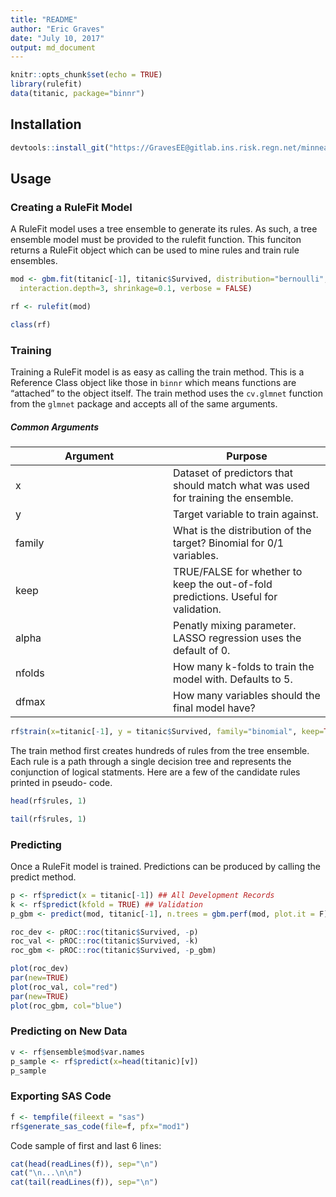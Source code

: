 ```yaml
---
title: "README"
author: "Eric Graves"
date: "July 10, 2017"
output: md_document
---
```


```r
knitr::opts_chunk$set(echo = TRUE)
library(rulefit)
data(titanic, package="binnr")
```

## Installation

```r
devtools::install_git("https://GravesEE@gitlab.ins.risk.regn.net/minneapolis-r-packages/rulefit.git")
```

## Usage

### Creating a RuleFit Model

A RuleFit model uses a tree ensemble to generate its rules. As such, a tree 
ensemble model must be provided to the rulefit function. This funciton returns
a RuleFit object which can be used to mine rules and train rule ensembles.

```r

mod <- gbm.fit(titanic[-1], titanic$Survived, distribution="bernoulli",
  interaction.depth=3, shrinkage=0.1, verbose = FALSE)

rf <- rulefit(mod)

class(rf)
```

### Training

Training a RuleFit model is as easy as calling the train method. This is a
Reference Class object like those in `binnr` which means functions are
"attached" to the object itself. The train method uses the `cv.glmnet` function
from the `glmnet` package and accepts all of the same arguments.

##### Common Arguments
Argument | Purpose
---|---
x | Dataset of predictors that should match what was used for training the ensemble.
y | Target variable to train against.
family | What is the distribution of the target? Binomial for 0/1 variables.
keep | TRUE/FALSE for whether to keep the out-of-fold predictions. Useful for validation.
alpha | Penatly mixing parameter. LASSO regression uses the default of 0.
nfolds | How many k-folds to train the model with. Defaults to 5.
dfmax | How many variables should the final model have?

```r
rf$train(x=titanic[-1], y = titanic$Survived, family="binomial", keep=TRUE, nfolds=10)
```

The train method first creates hundreds of rules from the tree ensemble. Each
rule is a path through a single decision tree and represents the conjunction
of logical statments. Here are a few of the candidate rules printed in pseudo-
code.

```r
head(rf$rules, 1)

tail(rf$rules, 1)
```

### Predicting

Once a RuleFit model is trained. Predictions can be produced by calling the 
predict method.

```r

p <- rf$predict(x = titanic[-1]) ## All Development Records
k <- rf$predict(kfold = TRUE) ## Validation
p_gbm <- predict(mod, titanic[-1], n.trees = gbm.perf(mod, plot.it = F))

roc_dev <- pROC::roc(titanic$Survived, -p)
roc_val <- pROC::roc(titanic$Survived, -k)
roc_gbm <- pROC::roc(titanic$Survived, -p_gbm)

plot(roc_dev)
par(new=TRUE)
plot(roc_val, col="red")
par(new=TRUE)
plot(roc_gbm, col="blue")

```


### Predicting on New Data

```r
v <- rf$ensemble$mod$var.names
p_sample <- rf$predict(x=head(titanic)[v])
p_sample
```

### Exporting SAS Code

```r
f <- tempfile(fileext = "sas")
rf$generate_sas_code(file=f, pfx="mod1")
```

Code sample of first and last 6 lines:

```r
cat(head(readLines(f)), sep="\n")
cat("\n...\n\n")
cat(tail(readLines(f)), sep="\n")
```